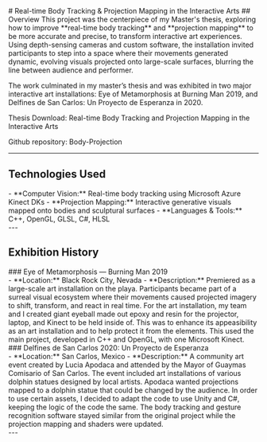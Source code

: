 <div style={{width: '100%', display: 'flex', justifyContent: 'center', alignItems: 'center'}}>
    <ImageGallery 
        galleryImages={[
            {src: "/images/thesisBurnAway.gif", alt: "Burn Away Projection"},
            {src: "/images/thesisButterEye.gif", alt: "Butterfly to Eye Projection"},
            {src: "/images/thesisChameleon.gif", alt: "Chameleon Projection"},
            {src: "/images/thesisSkeleton.gif", alt: "Skeleton Projection"}
        ]}
    />
</div>
# Real-time Body Tracking & Projection Mapping in the Interactive Arts
## Overview
This project was the centerpiece of my Master's thesis, exploring how to improve **real-time body tracking** and **projection mapping** to be more accurate and precise, to transform interactive art experiences. Using depth-sensing cameras and custom software, the installation invited participants to step into a space where their movements generated dynamic, evolving visuals projected onto large-scale surfaces, blurring the line between audience and performer.  

The work culminated in my master’s thesis and was exhibited in two major interactive art installations: Eye of Metamorphosis at Burning Man 2019, and Delfines de San Carlos: Un Proyecto de Esperanza in 2020.

Thesis Download: <Link href='https://digitalcommons.calpoly.edu/theses/2250/'>Real-time Body Tracking and Projection Mapping in the Interactive Arts</Link>

Github repository: <Link href='https://github.com/syd-baroya/Body-Projection'>Body-Projection</Link>

---

## Technologies Used
<div style={{paddingLeft: '2rem'}}>
- **Computer Vision:** Real-time body tracking using Microsoft Azure Kinect DKs
- **Projection Mapping:** Interactive generative visuals mapped onto bodies and sculptural surfaces  
- **Languages & Tools:** C++, OpenGL, GLSL, C#, HLSL
</div>
---

## Exhibition History
<div style={{margin: '1rem'}}>
    ### Eye of Metamorphosis — Burning Man 2019
    <Grid container direction={{xs: "column", lg: "row"}} spacing={2}>
        <Grid item xs={12} lg={5}>
            <div style={{paddingLeft: '2rem'}}>
                - **Location:** Black Rock City, Nevada  
                - **Description:** Premiered as a large-scale art installation on the playa. Participants became part of a surreal visual ecosystem where their movements caused projected imagery to shift, transform, and react in real time. For the art installation, my team and I created giant eyeball made out epoxy and resin for the projector, laptop, and Kinect to be held inside of. This was to enhance its appeasibility as an art installation and to help protect it from the elements. This used the main project, developed in C++ and OpenGL, with one Microsoft Kinect.
            </div>
        </Grid>
        <Grid item xs={12} lg={7}>
            <MdxImage boxProps={{width: {xs:'300px', md: '600px'}, height: {xs: '200px', md: '300px'}}} 
                src="/images/burningManEye.png" alt="Thesis Eye" caption="The projector holder with a epoxy and resin eye encasing it." />
        </Grid>
    </Grid>
</div>
<div style={{margin: '1rem'}}>
    ### Delfines de San Carlos 2020: Un Proyecto de Esperanza
    <Grid container spacing={2}>
    <Grid item xs={12} lg={4}>
        <div style={{paddingLeft: '2rem'}}>
            - **Location:** San Carlos, Mexico  
            - **Description:** A community art event created by Lucia Apodaca and attended by the Mayor of Guaymas Comisario of San Carlos. The event included art installations of various dolphin statues designed by local artists. Apodaca wanted projections mapped to a dolphin statue that could be changed by the audience. In order to use certain assets, I decided to adapt the code to use Unity and C#, keeping the logic of the code the same. The body tracking and gesture recognition software stayed similar from the original project while the projection mapping and shaders were updated.
        </div>
    </Grid>
    <Grid container item xs={12} lg={8} sx={{alignItems: 'baseline'}}>
        <Grid item xs={12} md={6}>
            <MdxImage boxProps={{width: {xs:'200px', md:'300px'}, height: {xs:'300px', md: '400px'}}}
                src="/images/DelfinesGroup.jpg" alt="Delfines Group" caption="From left to right: Noah Paige, Sydney Baroya, Irene Humer, Christian Eckhardt, Lucia Apodaca, Sara Valle Dessens (former Mayor of Guaymas)." />
        </Grid>
        <Grid item xs={12} md={6}>
            <MdxImage boxProps={{width: {xs:'200px', md:'300px'}, height: {xs:'200px', md:'300px'}}}
                src="/images/dolphinChameleon.png" alt="Dolphin Chameleon" caption="One of the projection mapping adaptation textures." />
        </Grid>
    </Grid>
    </Grid>
</div>
---
